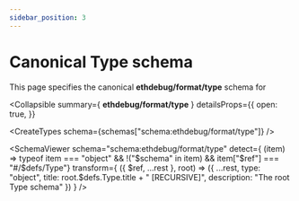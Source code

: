 ```yaml
---
sidebar_position: 3
---
```



# Canonical Type schema

This page specifies the canonical **ethdebug/format/type** schema for

<Collapsible
  summary={
    <strong>ethdebug/format/type</strong>
  }
  detailsProps={{
    open: true,
  }}
>
  <CreateTypes schema={schemas["schema:ethdebug/format/type"]} />

  <SchemaViewer
    schema="schema:ethdebug/format/type"
    pointer="#/if" />

</Collapsible>


<SchemaViewer
    schema="schema:ethdebug/format/type"
    detect={
    (item) =>
      typeof item === "object" &&
        !("$schema" in item) &&
        item["$ref"] === "#/$defs/Type"}
    transform={
      ({ $ref, ...rest }, root) => ({
        ...rest,
        type: "object",
        title: root.$defs.Type.title + " [RECURSIVE]",
        description: "The root Type schema"
      })
    }
    />
